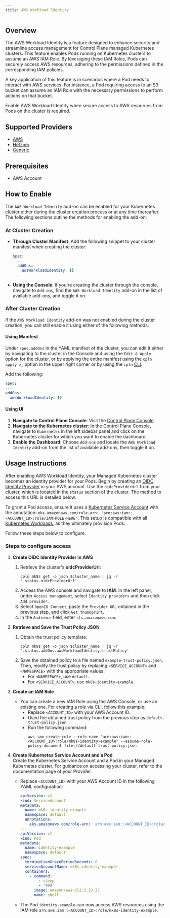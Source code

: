 ```yaml
---
title: AWS Workload Identity
---
```


## Overview

The AWS Workload Identity is a feature designed to enhance security and streamline access management for Control Plane managed Kubernetes clusters. This feature enables Pods running on Kubernetes clusters to assume an AWS IAM Role. By leveraging these IAM Roles, Pods can securely access AWS resources, adhering to the permissions defined in the corresponding IAM policies.

A key application of this feature is in scenarios where a Pod needs to interact with AWS services. For instance, a Pod requiring access to an S3 bucket can assume an IAM Role with the necessary permissions to perform actions on that bucket.

Enable AWS Workload Identity when secure access to AWS resources from Pods on the cluster is required.

## Supported Providers

- [AWS](../aws)
- [Hetzner](../hetzner)
- [Generic](../generic)

## Prerequisites

- AWS Account

## How to Enable

The `AWS Workload Identity` add-on can be enabled for your Kubernetes cluster either during the cluster creation process or at any time thereafter. The following sections outline the methods for enabling the add-on:

### At Cluster Creation

- **Through Cluster Manifest**: Add the following snippet to your cluster manifest when creating the cluster:

  ```yaml YAML
  spec:
    ...
    addOns:
      awsWorkloadIdentity: {}
  ...
  ```

- **Using the Console**: If you're creating the cluster through the console, navigate to `Add-ons`, find the `AWS Workload Identity` add-on in the list of available add-ons, and toggle it on.

### After Cluster Creation

If the `AWS Workload Identity` add-on was not enabled during the cluster creation, you can still enable it using either of the following methods:

#### Using Manifest

Under `spec.addOns` in the YAML manifest of the cluster, you can edit it either by navigating to the cluster in the Console and using the `Edit & Apply` option for the cluster, or by applying the entire manifest using the `cpln apply >_` option in the upper right corner or by using the `cpln` [CLI](/reference/cli).

Add the following:

```yaml YAML
spec:
---
addOns:
  awsWorkloadIdentity: {}
```

#### Using UI

1. **Navigate to Control Plane Console**: Visit the [Control Plane Console](https://console.cpln.io/console/).
2. **Navigate to the Kubernetes cluster**: In the Control Plane Console, navigate to `Kubernetes` in the left sidebar panel and click on the Kubernetes cluster for which you want to enable the dashboard.
3. **Enable the Dashboard**: Choose `Add-ons` and locate the `AWS Workload Identity` add-on from the list of available add-ons, then toggle it on.

## Usage Instructions

After enabling AWS Workload Identity, your Managed Kubernetes cluster becomes an identity provider for your Pods. Begin by creating an [OIDC Identity Provider](https://docs.aws.amazon.com/IAM/latest/UserGuide/id_roles_providers_create_oidc.html) in your AWS account. Use the `oidcProviderUrl` from your cluster, which is located in the `status` section of the cluster. The method to access this URL is detailed below.

To grant a Pod access, ensure it uses a [Kubernetes Service Account](https://kubernetes.io/docs/tasks/configure-pod-container/configure-service-account/) with the annotation: `eks.amazonaws.com/role-arn: "arn:aws:iam::<ACCOUNT_ID>:role/IAM-ROLE-HERE"`. This setup is compatible with all [Kubernetes Workloads](https://kubernetes.io/docs/concepts/workloads/), as they ultimately provision Pods.

Follow these steps below to configure.

### Steps to configure access

1. **Create OIDC Identity Provider in AWS**

   1. Retrieve the cluster's **oidcProviderUrl**:
      ```
      cpln mk8s get -o json $cluster_name | jq -r '.status.oidcProviderUrl'
      ```
   2. Access the AWS console and navigate to **IAM**. In the left panel, under `Access management`, select `Identity providers` and then click `Add provider`.
   3. Select `OpenID Connect`, paste the `Provider URL` obtained in the previous step, and click `Get thumbprint`.
   4. In the `Audience` field, enter `sts.amazonaws.com`.

2. **Retrieve and Save the Trust Policy JSON**

   1. Obtain the trust policy template:
      ```
      cpln mk8s get -o json $cluster_name | jq -r '.status.addOns.awsWorkloadIdentity.trustPolicy'
      ```
   2. Save the obtained policy to a file named `example-trust-policy.json`. Then, modify the trust policy by replacing
      `<SERVICE_ACCOUNT>` and `<NAMESPACE>` with the appropriate values:
      - For `<NAMESPACE>`, use `default`.
      - For `<SERVICE_ACCOUNT>`, use `mk8s-identity-example`.

3. **Create an IAM Role**
   - You can create a new IAM Role using the AWS Console, or use an existing one. For creating a role via CLI, follow this example:
     - Replace `<ACCOUNT_ID>` with your AWS Account ID.
     - Used the obtained trust policy from the previous step as `default-trust-policy.json`
     - Run the following command:
       ```
       aws iam create-role --role-name "arn:aws:iam::<ACCOUNT_ID>:role/mk8s-identity-example" --assume-role-policy-document file://default-trust-policy.json
       ```
4. **Create Kubernetes Service Account and a Pod**  
   Create the Kubernetes Service Account and a Pod in your Managed Kubernetes cluster. For guidance on accessing your cluster, refer to the documentation page of your Provider.

   - Replace `<ACCOUNT_ID>` with your AWS Account ID in the following YAML configuration:

     ```yaml YAML
     apiVersion: v1
     kind: ServiceAccount
     metadata:
       name: mk8s-identity-example
       namespace: default
       annotations:
         eks.amazonaws.com/role-arn: 'arn:aws:iam::<ACCOUNT_ID>:role/mk8s-identity-example'
     ---
     apiVersion: v1
     kind: Pod
     metadata:
       name: identity-example
       namespace: default
     spec:
       terminationGracePeriodSeconds: 0
       serviceAccountName: mk8s-identity-example
       containers:
         - command:
             - sleep
             - '99d'
           image: amazon/aws-cli:2.13.35
           name: shell
     ```

   - The Pod `identity-example` can now access AWS resources using the IAM role `arn:aws:iam::<ACCOUNT_ID>:role/mk8s-identity-example`.
